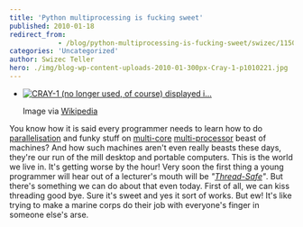 ```yaml
---
title: 'Python multiprocessing is fucking sweet'
published: 2010-01-18
redirect_from: 
            - /blog/python-multiprocessing-is-fucking-sweet/swizec/1150
categories: 'Uncategorized'
author: Swizec Teller
hero: ./img/blog-wp-content-uploads-2010-01-300px-Cray-1-p1010221.jpg
---
```

- [![CRAY-1 (no longer used, of course) displayed i...](./img/blog-wp-content-uploads-2010-01-300px-Cray-1-p1010221.jpg "CRAY-1 (no longer used, of course) displayed i...")](http://commons.wikipedia.org/wiki/Image:Cray-1-p1010221.jpg)

  Image via [Wikipedia](http://commons.wikipedia.org/wiki/Image:Cray-1-p1010221.jpg)

You know how it is said every programmer needs to learn how to do [parallelisation](http://en.wikipedia.org/wiki/Parallel_computing "Parallel computing") and funky stuff on [multi-core](http://en.wikipedia.org/wiki/Multi-core "Multi-core") [multi-processor](http://en.wikipedia.org/wiki/Multiprocessing "Multiprocessing") beast of machines? And how such machines aren't even really beasts these days, they're our run of the mill desktop and portable computers. This is the world we live in. It's getting worse by the hour! Very soon the first thing a young programmer will hear out of a lecturer's mouth will be _"[Thread-Safe](http://en.wikipedia.org/wiki/Thread_safety "Thread safety")"_. But there's something we can do about that even today. First of all, we can kiss threading good bye. Sure it's sweet and yes it sort of works. But ew! It's like trying to make a marine corps do their job with everyone's finger in someone else's arse.